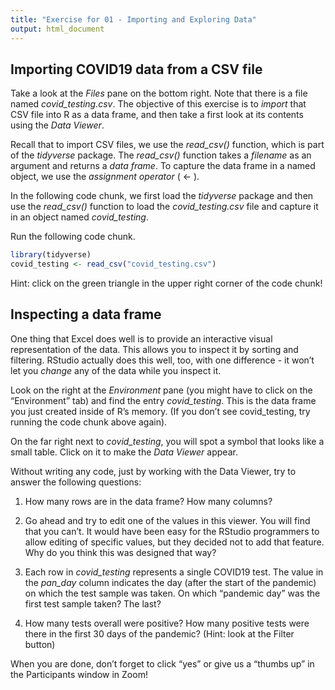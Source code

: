 ```yaml
---
title: "Exercise for 01 - Importing and Exploring Data"
output: html_document
---
```


## Importing COVID19 data from a CSV file

Take a look at the *Files* pane on the bottom right. Note that there is a file named *covid_testing.csv*. The objective of this exercise is to *import* that CSV file into R as a data frame, and then take a first look at its contents using the *Data Viewer*.

Recall that to import CSV files, we use the *read_csv()* function, which is part of the *tidyverse* package. The *read_csv()* function takes a *filename* as an argument and returns a *data frame*. To capture the data frame in a named object, we use the *assignment operator* ( <- ).

In the following code chunk, we first load the *tidyverse* package and then use the *read_csv()* function to load the *covid_testing.csv* file and capture it in an object named *covid_testing*. 

Run the following code chunk.


```r
library(tidyverse)
covid_testing <- read_csv("covid_testing.csv")
```

Hint: click on the green triangle in the upper right corner of the code chunk!


## Inspecting a data frame

One thing that Excel does well is to provide an interactive visual representation of the data. This allows you to inspect it by sorting and filtering. RStudio actually does this well, too, with one difference - it won't let you *change* any of the data while you inspect it.

Look on the right at the *Environment* pane (you might have to click on the "Environment" tab) and find the entry *covid_testing*. This is the data frame you just created inside of R's memory. (If you don't see covid_testing, try running the code chunk above again).

On the far right next to *covid_testing*, you will spot a symbol that looks like a small table. Click on it to make the *Data Viewer* appear.

Without writing any code, just by working with the Data Viewer, try to answer the following questions:

  1. How many rows are in the data frame? How many columns?
  
  2. Go ahead and try to edit one of the values in this viewer. You will find that you can't. It would have been easy for the RStudio programmers to allow editing of specific values, but they decided not to add that feature. Why do you think this was designed that way?

  3. Each row in *covid_testing* represents a single COVID19 test. The value in the *pan_day* column indicates the day (after the start of the pandemic) on which the test sample was taken. On which "pandemic day" was the first test sample taken? The last?

  4. How many tests overall were positive? How many positive tests were there in the first 30 days of the pandemic? (Hint: look at the Filter button)
  

When you are done, don't forget to click "yes" or give us a "thumbs up" in the Participants window in Zoom!